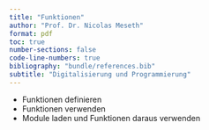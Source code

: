 ```yaml
---
title: "Funktionen"
author: "Prof. Dr. Nicolas Meseth"
format: pdf
toc: true
number-sections: false
code-line-numbers: true
bibliography: "bundle/references.bib"
subtitle: "Digitalisierung und Programmierung"
---
```

-   Funktionen definieren
-   Funktionen verwenden
-   Module laden und Funktionen daraus verwenden



